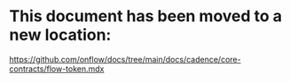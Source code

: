# This document has been moved to a new location:

https://github.com/onflow/docs/tree/main/docs/cadence/core-contracts/flow-token.mdx
